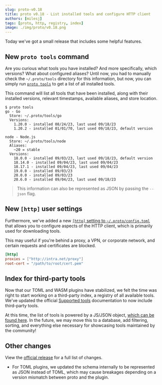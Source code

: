 ```yaml
---
slug: proto-v0.18
title: proto v0.18 - List installed tools and configure HTTP client
authors: [milesj]
tags: [proto, http, registry, index]
image: ./img/proto/v0.18.png
---
```


Today we've got a small release that includes some helpful features.

<!--truncate-->

## New `proto tools` command

Are you curious what tools you have installed? And more specifically, which versions? What about
configured aliases? Until now, you had to manually check the `~/.proto/tools` directory for this
information, but now, you can simply run [`proto tools`](/docs/proto/commands/tools) to get a list
of all installed tools.

This command will list all tools that have been installed, along with their installed versions,
relevant timestamps, available aliases, and store location.

```shell
$ proto tools
go - Go
  Store: ~/.proto/tools/go
  Versions:
    1.20.0 - installed 08/24/23, last used 09/18/23
    1.20.2 - installed 01/01/70, last used 09/18/23, default version

node - Node.js
  Store: ~/.proto/tools/node
  Aliases:
    ~20 = stable
  Versions:
    18.0.0 - installed 09/03/23, last used 09/18/23, default version
    18.14.0 - installed 09/04/23, last used 09/04/23
    18.17.1 - installed 09/04/23, last used 09/04/23
    19.0.0 - installed 09/03/23
    20.0.0 - installed 09/03/23
    20.6.0 - installed 09/04/23, last used 09/18/23
```

> This information can also be represented as JSON by passing the `--json` flag.

## New `[http]` user settings

Furthermore, we've added a new [`[http]` setting to `~/.proto/config.toml`](/docs/proto/config#http)
that allows you to configure aspects of the HTTP client, which is primarily used for downloading
tools.

This may useful if you're behind a proxy, a VPN, or corporate network, and certain requests and
certificates are blocked.

```toml title="~/.proto/config.toml"
[http]
proxies = ["http://intra.net/proxy"]
root-cert = "/path/to/root/cert.pem"
```

## Index for third-party tools

Now that our TOML and WASM plugins have stabilized, we felt the time was right to start working on a
third-party index, a registry of all available tools. We've updated the official
[Supported tools](/docs/proto/tools) documentation to now include third-party tools.

At this time, the list of tools is powered by a JS/JSON object,
[which can be found here](https://github.com/moonrepo/moon/blob/master/website/src/data/proto-tools.tsx).
In the future, we may move this to a database, add filtering, sorting, and everything else necessary
for showcasing tools maintained by the community!

## Other changes

View the [official release](https://github.com/moonrepo/proto/releases/tag/v0.18.0) for a full list
of changes.

- For TOML plugins, we updated the schema internally to be represented as JSON instead of TOML,
  which may cause breakages depending on a version mismatch between proto and the plugin.
